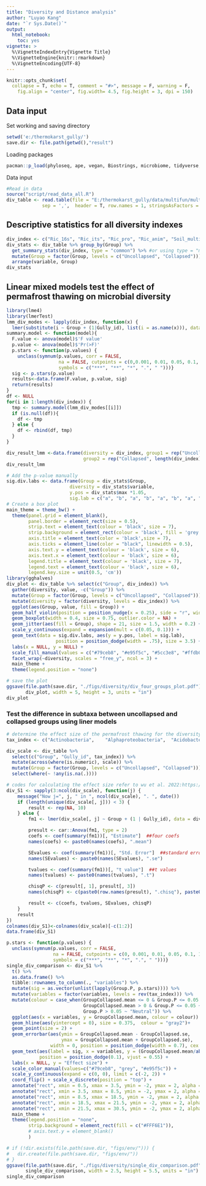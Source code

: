 ```yaml
---
title: "Diversity and Distance analysis"
author: "Luyao Kang"
date: "`r Sys.Date()`"
output:
  html_notebook:
    toc: yes
vignette: >
  %\VignetteIndexEntry{Vignette Title}
  %\VignetteEngine{knitr::rmarkdown}
  %\VignetteEncoding{UTF-8}
---
```

```r
knitr::opts_chunk$set(
  collapse = T, echo = T, comment = "#>", message = F, warning = F,
	fig.align = "center", fig.width= 4.5, fig.height = 3, dpi = 150)
```
## Data input 
Set working and saving directory
```r
setwd('e:/thermokarst_gully/')
save.dir <- file.path(getwd(),"result")
```
Loading packages
```r
pacman::p_load(phyloseq, ape, vegan, Biostrings, microbiome, tidyverse, rstatix)
```
Data input
```r
#Read in data
source("script/read_data_all.R")
div_table <- read.table(file = "E:/thermokarst_gully/data/multifun/multifun_richness_table_all.csv",
             sep = ',',  header = T, row.names = 1, stringsAsFactors = F)
```

## Descriptive statistics for all diversity indexes
```r
div_index <- c("Ric_16s", "Ric_its", "Ric_pro", "Ric_anim", "Soil_multidiv", "Ric_kegg")
div_stats <- div_table %>% group_by(Group) %>%
  get_summary_stats(div_index, type = "common") %>% #or using type = "mean_sd"
  mutate(Group = factor(Group, levels = c("Uncollapsed", "Collapsed"))) %>%
  arrange(variable, Group)
div_stats
```
## Linear mixed models test the effect of permafrost thawing on microbial diversity
```r
library(lme4)
library(lmerTest)
lmm_div_modes <- lapply(div_index, function(x) {
  lmer(substitute(i ~ Group + (1|Gully_id), list(i = as.name(x))), data = div_table)})
summary.model <- function(model){
  F.value <- anova(model)$'F value'
  p.value <- anova(model)$'Pr(>F)'
  p.stars <- function(p.values) {
    unclass(symnum(p.values, corr = FALSE, 
                   na = FALSE, cutpoints = c(0,0.001, 0.01, 0.05, 0.1, 1),
                   symbols = c("***", "**", "*", ".", " ")))}
  sig <- p.stars(p.value)
  results<-data.frame(F.value, p.value, sig)
  return(results)
}
df <- NULL
for(i in 1:length(div_index)) {
  tmp <- summary.model(lmm_div_modes[[i]])
  if (is.null(df)){
    df <- tmp
  } else {
    df <- rbind(df, tmp)
  }
}

div_result_lmm <-data.frame(diversity = div_index, group1 = rep("Uncollapsed", length(div_index)),
                            group2 = rep("Collapsed", length(div_index)), df)
div_result_lmm
```
```r
# Add the p-value manually
sig.div.labs <- data.frame(Group = div_stats$Group, 
                       diversity = div_stats$variable,
                       y.pos = div_stats$max *1.05,
                       sig.lab = c("a", "b", "a", "b", "a", "b", "a", "b", "a", "b", "b", "a"))
# Create a box plot
main_theme = theme_bw() + 
  theme(panel.grid = element_blank(),
        panel.border = element_rect(size = 0.5),
        strip.text = element_text(colour = 'black', size = 7),
        strip.background = element_rect(colour = 'black', fill = 'grey'),
        axis.title = element_text(color = 'black',size = 7),
        axis.ticks = element_line(color = "black", linewidth = 0.5),
        axis.text.y = element_text(colour = 'black', size = 6),
        axis.text.x = element_text(colour = 'black', size = 6),
        legend.title = element_text(colour = 'black', size = 7),
        legend.text = element_text(colour = 'black', size = 6),
        legend.key.size = unit(0.5, 'cm'))
library(gghalves)
div_plot <- div_table %>% select(c("Group", div_index)) %>%
  gather(diversity, value, -c("Group")) %>% 
  mutate(Group = factor(Group, levels = c("Uncollapsed", "Collapsed"))) %>%
  mutate(diversity = factor(diversity, levels = div_index)) %>%
  ggplot(aes(Group, value, fill = Group)) +
  geom_half_violin(position = position_nudge(x = 0.25), side = "r", width = 0.8, color = NA) +
  geom_boxplot(width = 0.4, size = 0.75, outlier.color = NA) +
  geom_jitter(aes(fill = Group), shape = 21, size = 1.5, width = 0.2) +
  scale_y_continuous(expand = expansion(mult = c(0.05, 0.1))) +
  geom_text(data = sig.div.labs, aes(y = y.pos, label = sig.lab), 
                  position = position_dodge(width = .75), size = 3.5) +
  labs(x = NULL, y = NULL) +
  scale_fill_manual(values = c("#79ceb8", "#e95f5c", "#5cc3e8", "#ffdb00")) +
  facet_wrap(~diversity, scales = "free_y", ncol = 3) +
  main_theme +
  theme(legend.position = "none")

# save the plot
ggsave(file.path(save.dir, "./figs/diversity/div_four_groups_plot.pdf"),
       div_plot, width = 5, height = 3, units = "in")
div_plot
```

### Test the difference in subtaxa between uncollapsed and collapsed groups using liner models
```r
# determine the effect size of the permafrost thawing for the diversity indexes
tax_index <- c("Actinobacteria",	"Alphaproteobacteria",	"Acidobacteria",	"Firmicutes",	"Betaproteobacteria", "Planctomycetes",	"Gammaproteobacteria",	"Bacteroidetes",	"Deltaproteobacteria", "Ascomycota",	"Basidiomycota",	"Mortierellomycota", "Cercozoa",	"Conosa",	"Ciliophora",	"Chlorophyta",	"Apicomplexa",	"Ochrophyta",	"Pseudofungi",	"Lobosa",	"Sagenista",	"Opalozoa",	"Nematoda",	"Rotifera",	"Arthropoda",	"Annelida",	"Tardigrada", "Ric_N", "Ric_P", "Ric_S")

div_scale <- div_table %>% 
  select(c("Group", "Gully_id", tax_index)) %>%
  mutate(across(where(is.numeric), scale)) %>%
  mutate(Group = factor(Group, levels = c("Uncollapsed", "Collapsed"))) %>%
  select(where(~ !any(is.na(.))))

# codes for calculating the effect size refer to wu et al. 2022:https://github.com/Linwei-Wu/warming_soil_biodiversity.
div_S1 <- sapply(3:ncol(div_scale), function(j) {
    message("Now j=", j, " in ", ncol(div_scale), ". ", date())
    if (length(unique(div_scale[, j])) < 3) {
        result <- rep(NA, 10)
    } else {
        fm1 <- lmer(div_scale[, j] ~ Group + (1 | Gully_id), data = div_scale)

        presult <- car::Anova(fm1, type = 2)
        coefs <- coef(summary(fm1))[, "Estimate"]  ##four coefs
        names(coefs) <- paste0(names(coefs), ".mean")

        SEvalues <- coef(summary(fm1))[, "Std. Error"]  ##standard errors
        names(SEvalues) <- paste0(names(SEvalues), ".se")

        tvalues <- coef(summary(fm1))[, "t value"]  ##t values
        names(tvalues) <- paste0(names(tvalues), ".t")

        chisqP <- c(presult[, 1], presult[, 3])
        names(chisqP) <- c(paste0(row.names(presult), ".chisq"), paste0(row.names(presult), ".P"))

        result <- c(coefs, tvalues, SEvalues, chisqP)
    }
    result
})
colnames(div_S1)<-colnames(div_scale)[-c(1:2)]
data.frame(div_S1)
```


```r
p.stars <- function(p.values) {
  unclass(symnum(p.values, corr = FALSE, 
                 na = FALSE, cutpoints = c(0, 0.001, 0.01, 0.05, 0.1, 1),
                 symbols = c("***", "**", "*", ".", " ")))}
single_div_comparison <- div_S1 %>%
  t() %>%
  as.data.frame() %>%
  tibble::rownames_to_column(., "variables") %>%
  mutate(sig = as.vector(unlist(lapply(Group.P, p.stars)))) %>%
  mutate(variables = factor(variables, levels = rev(tax_index))) %>%
  mutate(colour = case_when(GroupCollapsed.mean <= 0 & Group.P <= 0.05 ~ "Negative",
                            GroupCollapsed.mean > 0 & Group.P <= 0.05 ~ "Positvie",
                            Group.P > 0.05 ~ "Neutral")) %>%
  ggplot(aes(x = variables, y = GroupCollapsed.mean, colour = colour)) +
  geom_hline(aes(yintercept = 0), size = 0.375,  colour = "gray2")+
  geom_point(size = 2) +
  geom_errorbar(aes(ymin = GroupCollapsed.mean - GroupCollapsed.se, 
                    ymax = GroupCollapsed.mean + GroupCollapsed.se), 
                width = 0, position = position_dodge(width = 0.7), cex = 0.9) +
  geom_text(aes(label = sig, x = variables, y = (GroupCollapsed.mean/abs(GroupCollapsed.mean))*(abs(GroupCollapsed.mean) + GroupCollapsed.se)*1.2),
            position = position_dodge(0.1), vjust = 0.55) +
  labs(x = NULL, y = "Effect size") +
  scale_color_manual(values=c("#79ceb8", "grey", "#e95f5c")) +
  scale_y_continuous(expand = c(0, 0), limit = c(-2, 2)) +
  coord_flip() + scale_x_discrete(position = "top") +
  annotate("rect", xmin = 0.5, xmax = 3.5, ymin = -2, ymax = 2, alpha = 0.1, fill = "#ffdb00") +
  annotate("rect", xmin = 3.5, xmax = 8.5, ymin = -2, ymax = 2, alpha = 0.1, fill = "#f19837") +
  annotate("rect", xmin = 8.5, xmax = 18.5, ymin = -2, ymax = 2, alpha = 0.1, fill = "#e56eee") +
  annotate("rect", xmin = 18.5, xmax = 21.5, ymin = -2, ymax = 2, alpha = 0.1, fill = "#5fb236") +
  annotate("rect", xmin = 21.5, xmax = 30.5, ymin = -2, ymax = 2, alpha = 0.1, fill = "#1ca9c9") +
  main_theme +
  theme(legend.position = "none",
        strip.background = element_rect(fill = c("#FFF6E1")),
        # axis.text.y = element_blank()
        )

# if (!dir.exists(file.path(save.dir, "figs/env/"))) {
#   dir.create(file.path(save.dir, "figs/env/"))
# }
ggsave(file.path(save.dir, "./figs/diversity/single_div_comparison.pdf"),
       single_div_comparison, width = 2.5, height = 5.5, units = "in")
single_div_comparison
```



